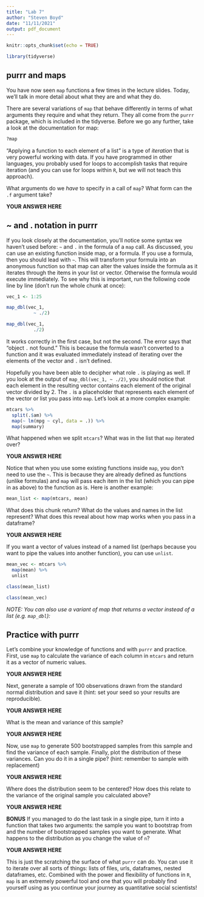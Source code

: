 ---
title: "Lab 7"
author: "Steven Boyd"
date: "11/11/2021"
output: pdf_document
---

```{r setup, include=FALSE}
knitr::opts_chunk$set(echo = TRUE)
```

```{r, inlcude = FALSE}
library(tidyverse)
```

## purrr and maps

You have now seen `map` functions a few times in the lecture slides. Today, we'll talk in more detail about what they are and what they do. 

There are several variations of `map` that behave differently in terms of what arguments they require and what they return. They all come from the `purrr` package, which is included in the tidyverse. Before we go any further, take a look at the documentation for map:

```{r, eval = FALSE}
?map
```

"Applying a function to each element of a list" is a type of *iteration* that is very powerful working with data. If you have programmed in other languages, you probably used for loops to accomplish tasks that require iteration (and you can use for loops within `R`, but we will not teach this approach). 

What arguments do we *have* to specify in a call of `map`? What form can the `.f` argument take?

**YOUR ANSWER HERE** 

## ~ and . notation in purrr

If you look closely at the documentation, you'll notice some syntax we haven't used before: `~` and `.` in the formula of a `map` call. As discussed, you can use an existing function inside map, or a formula. If you use a formula, then you should lead with `~`. This will transform your formula into an anonymous function so that map can alter the values inside the formula as it iterates through the items in your list or vector. Otherwise the formula would execute immediately. To see why this is important, run the following code line by line (don't run the whole chunk at once):

```{r, eval = FALSE}
vec_1 <- 1:25

map_dbl(vec_1, 
          ~ ./2)

map_dbl(vec_1,
          ./2)
```

It works correctly in the first case, but not the second. The error says that "object `.` not found." This is because the formula wasn't converted to a function and it was evaluated immediately instead of iterating over the elements of the vector and `.` isn't defined. 

Hopefully you have been able to decipher what role `.` is playing as well. If you look at the output of `map_dbl(vec_1, ~ ./2)`, you should notice that each element in the resulting vector contains each element of the original vector divided by 2. The `.` is a placeholder that represents each element of the vector or list you pass into `map`. Let's look at a more complex example:

```{r}
mtcars %>%
  split(.$am) %>%
  map(~ lm(mpg ~ cyl, data = .)) %>%
  map(summary)
```

What happened when we split `mtcars`? What was in the list that `map` iterated over?

**YOUR ANSWER HERE**

Notice that when you use some existing functions inside `map`, you don't need to use the `~`. This is because they are already defined as functions (unlike formulas) and `map` will pass each item in the list (which you can pipe in as above) to the function as is. Here is another example:

```{r}
mean_list <- map(mtcars, mean)
```

What does this chunk return? What do the values and names in the list represent? What does this reveal about how map works when you pass in a dataframe?

**YOUR ANSWER HERE**

If you want a vector of values instead of a named list (perhaps because you want to pipe the values into another function), you can use `unlist`.

```{r}
mean_vec <- mtcars %>%
  map(mean) %>%
  unlist

class(mean_list)

class(mean_vec)
```
*NOTE: You can also use a variant of map that returns a vector instead of a list (e.g. `map_dbl`):*

## Practice with purrr

Let's combine your knowledge of functions and with `purrr` and practice. First, use `map` to calculate the variance of each column in `mtcars` and return it as a vector of numeric values.

**YOUR ANSWER HERE**

Next, generate a sample of 100 observations drawn from the standard normal distribution and save it (hint: set your seed so your results are reproducible).

**YOUR ANSWER HERE**

What is the mean and variance of this sample?

**YOUR ANSWER HERE**

Now, use `map` to generate 500 bootstrapped samples from this sample and find the variance of each sample. Finally, plot the distribution of these variances. Can you do it in a single pipe? (hint: remember to sample with replacement)

**YOUR ANSWER HERE**

Where does the distribution seem to be centered? How does this relate to the variance of the original sample you calculated above?

**YOUR ANSWER HERE**

**BONUS** If you managed to do the last task in a single pipe, turn it into a function that takes two arguments: the sample you want to bootstrap from and the number of bootstrapped samples you want to generate. What happens to the distribution as you change the value of `n`?

**YOUR ANSWER HERE**

This is just the scratching the surface of what `purrr` can do. You can use it to iterate over all sorts of things: lists of files, urls, dataframes, nested dataframes, etc. Combined with the power and flexibility of functions in `R`, `map` is an extremely powerful tool and one that you will probably find yourself using as you continue your journey as quantitative social scientists!